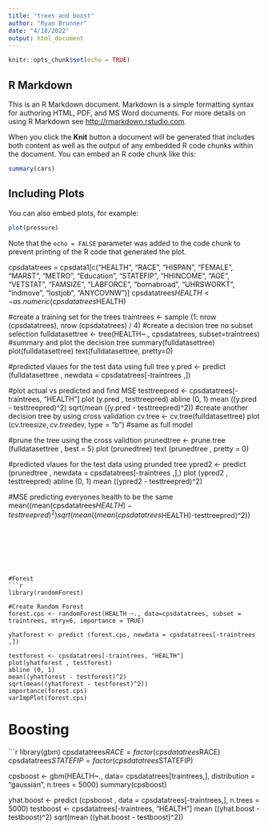 ```yaml
---
title: "trees and boost"
author: "Ryan Brunner"
date: "4/18/2022"
output: html_document
---
```


```r
knitr::opts_chunk$set(echo = TRUE)
```

## R Markdown

This is an R Markdown document. Markdown is a simple formatting syntax for authoring HTML, PDF, and MS Word documents. For more details on using R Markdown see <http://rmarkdown.rstudio.com>.

When you click the **Knit** button a document will be generated that includes both content as well as the output of any embedded R code chunks within the document. You can embed an R code chunk like this:

```r
summary(cars)
```

## Including Plots

You can also embed plots, for example:

```r
plot(pressure)
```

Note that the `echo = FALSE` parameter was added to the code chunk to prevent printing of the R code that generated the plot.

cpsdatatrees = cpsdata1[c("HEALTH", "RACE", "HISPAN", "FEMALE", "MARST", "METRO", "Education", "STATEFIP", "HHINCOME", "AGE", "VETSTAT", "FAMSIZE", "LABFORCE", "bornabroad", "UHRSWORKT", "indmove", "lostjob", "ANYCOVNW")]
cpsdatatrees$HEALTH <- as.numeric(cpsdatatrees$HEALTH)

#create a training set for the trees
traintrees <- sample (1: nrow (cpsdatatrees), nrow (cpsdatatrees) / 4)
#create a decision tree no subset selection
fulldatasettree <- tree(HEALTH~., cpsdatatrees, subset=traintrees)
#summary and plot the decision tree
summary(fulldatasettree)
plot(fulldatasettree)
text(fulldatasettree, pretty=0)


#predicted vlaues for the test data using full tree
y.pred <- predict (fulldatasettree , newdata = cpsdatatrees[-traintrees ,])


#plot actual vs predicted and find MSE
testtreepred <- cpsdatatrees[-traintrees, "HEALTH"]
plot (y.pred , testtreepred)
abline (0, 1)
mean ((y.pred - testtreepred)^2)
sqrt(mean ((y.pred - testtreepred)^2))
#create another decision tree by using cross validation
cv.tree <- cv.tree(fulldatasettree)
plot (cv.tree$size, cv.tree$dev, type = "b")
#same as full model

#prune the tree using the cross validtion
prunedtree <- prune.tree (fulldatasettree , best = 5)
plot (prunedtree)
text (prunedtree , pretty = 0)

#predicted vlaues for the test data using prunded tree
ypred2 <- predict (prunedtree , newdata = cpsdatatrees[-traintrees ,],)
plot (ypred2 , testtreepred)
abline (0, 1)
mean ((ypred2 - testtreepred)^2)

#MSE predicting everyones health to be the same 
mean((mean(cpsdatatrees$HEALTH)-testtreepred)^2)
sqrt(mean((mean(cpsdatatrees$HEALTH)-testtreepred)^2))
```







#Forest
```r

library(randomForest)

#Create Random Forest
forest.cps <- randomForest(HEALTH ~., data=cpsdatatrees, subset = traintrees, mtry=6, importance = TRUE)

yhatforest <- predict (forest.cps, newdata = cpsdatatrees[-traintrees ,])

testforest <- cpsdatatrees[-traintrees, "HEALTH"]
plot(yhatforest , testforest)
abline (0, 1)
mean((yhatforest - testforest)^2)
sqrt(mean((yhatforest - testforest)^2))
importance(forest.cps)
varImpPlot(forest.cps)
```


# Boosting
```r

library(gbm)
cpsdatatrees$RACE = factor(cpsdatatrees$RACE)
cpsdatatrees$STATEFIP = factor(cpsdatatrees$STATEFIP)

cpsboost <- gbm(HEALTH~., data= cpsdatatrees[traintrees,], distribution = "gaussian", n.trees = 5000)
summary(cpsboost)

yhat.boost <- predict (cpsboost ,
data = cpsdatatrees[-traintrees,], n.trees = 5000)
testboost <- cpsdatatrees[-traintrees, "HEALTH"]
mean ((yhat.boost - testboost)^2)
sqrt(mean ((yhat.boost - testboost)^2))



